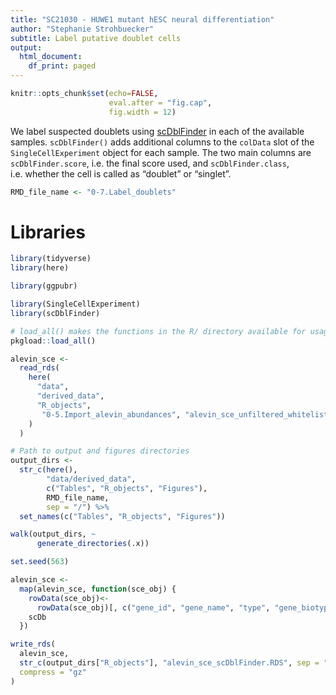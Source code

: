 ```yaml
---
title: "SC21030 - HUWE1 mutant hESC neural differentiation"
author: "Stephanie Strohbuecker"
subtitle: Label putative doublet cells
output:
  html_document:
    df_print: paged
---
```


```r
knitr::opts_chunk$set(echo=FALSE,
                      eval.after = "fig.cap",
                      fig.width = 12)
```

We label suspected doublets using [scDblFinder](https://bioconductor.org/packages/release/bioc/html/scDblFinder.html) in each of the available samples. `scDblFinder()` adds additional columns to the `colData` slot of the `SingleCellExperiment` object for each sample.
The two main columns are `scDblFinder.score`, i.e. the final score used, and `scDblFinder.class`, i.e. whether the cell is called as "doublet" or "singlet".


```r
RMD_file_name <- "0-7.Label_doublets"
```



# Libraries
```r
library(tidyverse)
library(here)

library(ggpubr)

library(SingleCellExperiment)
library(scDblFinder)
```


```r
# load_all() makes the functions in the R/ directory available for usage
pkgload::load_all()
```


```r
alevin_sce <-
  read_rds(
    here(
      "data",
      "derived_data",
      "R_objects",
       "0-5.Import_alevin_abundances", "alevin_sce_unfiltered_whitelist.RDS"
    )
  )
```

```r
# Path to output and figures directories
output_dirs <-
  str_c(here(),
        "data/derived_data",
        c("Tables", "R_objects", "Figures"),
        RMD_file_name,
        sep = "/") %>%
  set_names(c("Tables", "R_objects", "Figures"))

walk(output_dirs, ~
      generate_directories(.x))

set.seed(563)
```


```r
alevin_sce <-
  map(alevin_sce, function(sce_obj) {
    rowData(sce_obj)<-
      rowData(sce_obj)[, c("gene_id", "gene_name", "type", "gene_biotype")]
    scDb
  })
```


```r
write_rds(
  alevin_sce,
  str_c(output_dirs["R_objects"], "alevin_sce_scDblFinder.RDS", sep = "/"),
  compress = "gz"
)
```

